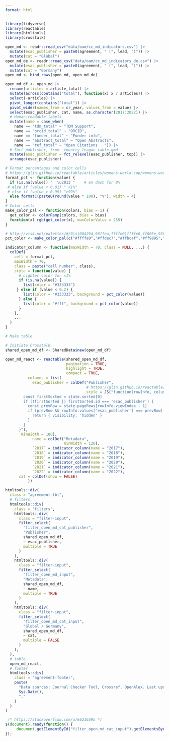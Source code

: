 ```yaml
---
format: html
---
```


```r
library(tidyverse)
library(reactable)
library(htmltools)
library(crosstalk)

open_md <- readr::read_csv("data/oam/cc_md_indicators.csv") |>
  mutate(esac_publisher = paste0(agreement, " (", lead, ")")) |>
  mutate(cat = "Global")
open_md_de <- readr::read_csv("data/oam/cc_md_indicators_de.csv") |>
  mutate(esac_publisher = paste0(agreement, " (", lead, ")")) |>
  mutate(cat = "Germany")
open_md <- bind_rows(open_md, open_md_de)
```

```r
open_md_df <- open_md |>
  rename(articles = article_total) |>
  mutate(across(contains("total"), function(x) x / articles)) |>
  select(-articles) |>
  pivot_longer(contains("total")) |>
  pivot_wider(names_from = cr_year, values_from = value) |>
  select(esac_publisher, cat, name, as.character(2017:2022)) |>
  # Human-readable labels
  mutate(name = case_when(
    name == "tdm_total" ~ "TDM Support",
    name == "orcid_total" ~ "ORCID",
    name == "funder_total" ~ "Funder info",
    name == "abstract_total" ~ "Open Abstracts",
    name == "ref_total" ~ "Open Citations	")) |>
  # Sort publisher, from _country_league_table.qmd
  mutate(esac_publisher = fct_relevel(esac_publisher, top)) |>
  arrange(esac_publisher)
```

```r
# Format percentages and color cells
# https://glin.github.io/reactable/articles/womens-world-cup/womens-world-cup.html
format_pct <- function(value) {
  if (is.na(value)) "  \u2013 "    # en dash for 0%
 # else if (value < 0.01) " <1%"
 # else if (value > 0.99) ">99%"
  else formatC(paste0(round(value * 100), "%"), width = 4)
}
# Color cells
make_color_pal <- function(colors, bias = 1) {
  get_color <- colorRamp(colors, bias = bias)
  function(x) rgb(get_color(x), maxColorValue = 255)
}

# http://vis4.net/palettes/#/9|s|00429d,96ffea,ffffe0|ffffe0,ff005e,93003a|1|1
pct_color <- make_color_pal(c("#ffffe0","#ffdec7","#ffbcaf","#ff9895","#f4777f","#e4576b","#cf3759","#b41648","#93003a"), bias = 2)

indicator_column <- function(maxWidth = 70, class = NULL, ...) {
  colDef(
    cell = format_pct,
    maxWidth = 70,
    class = paste("cell number", class),
    style = function(value) {
      # Lighter color for <1%
      if (is.na(value)) {
        list(color = "#333333")
     } else if (value < 0.2) {
        list(color = "#333333", background = pct_color(value))
      } else {
        list(color = "#fff", background = pct_color(value))
      }
    },
    ...
  )
}
```

```r
# Make table

# Initiate Crosstalk
shared_open_md_df <- SharedData$new(open_md_df)

open_md_react <- reactable(shared_open_md_df,
                           pagination = TRUE,
                           highlight = TRUE,
                           compact = TRUE,
          columns = list(
            esac_publisher = colDef("Publisher",
                                    # https://glin.github.io/reactable/articles/cookbook/cookbook.html#merge-cells
                                    style = JS("function(rowInfo, column, state) {
        const firstSorted = state.sorted[0]
        if (!firstSorted || firstSorted.id === 'esac_publisher') {
          const prevRow = state.pageRows[rowInfo.viewIndex - 1]
          if (prevRow && rowInfo.values['esac_publisher'] === prevRow['esac_publisher']) {
            return { visibility: 'hidden' }
          }
        }
      }"),
       minWidth = 180),
            name = colDef("Metadata",
                          minWidth = 120),
            `2017` = indicator_column(name = "2017"),
            `2018` = indicator_column(name = "2018"),
            `2019` = indicator_column(name = "2019"),
            `2020` = indicator_column(name = "2020"),
            `2021` = indicator_column(name = "2021"),
            `2022` = indicator_column(name = "2022"),
      cat = colDef(show = FALSE)
          ))
```

```r
htmltools::div(
  class = "agreement-tbl",
  # filters,
  htmltools::div(
    class = "filters",
    htmltools::div(
      class = "filter-input",
      filter_select(
        "filter_open_md_cat_publisher",
        "Publisher",
        shared_open_md_df,
        ~ esac_publisher,
        multiple = TRUE
      )
    ),
    htmltools::div(
      class = "filter-input",
      filter_select(
        "filter_open_md_input",
        "Metadata",
        shared_open_md_df,
        ~ name,
        multiple = TRUE
      )
    ),
    htmltools::div(
      class = "filter-input",
      filter_select(
        "filter_open_md_cat_input",
        "Global / Germany",
        shared_open_md_df,
        ~ cat,
        multiple = FALSE
      )
    ),
  ),
  # table
  open_md_react,
  # footer
  htmltools::div(
    class = "agreement-footer",
    paste(
      "Data sources: Journal Checker Tool, Crossref, OpenAlex. Last updated:",
      Sys.Date(),
      "."
    )
  )
)
```
            
```js
 /* https://stackoverflow.com/a/66216595 */
$(document).ready(function() {
     document.getElementById("filter_open_md_cat_input").getElementsByClassName("selectized")[0].selectize.setValue("Global", false);
});
```

